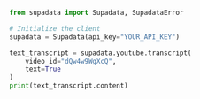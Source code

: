 ```python Python
from supadata import Supadata, SupadataError

# Initialize the client
supadata = Supadata(api_key="YOUR_API_KEY")

text_transcript = supadata.youtube.transcript(
    video_id="dQw4w9WgXcQ",
    text=True
)
print(text_transcript.content)
```

